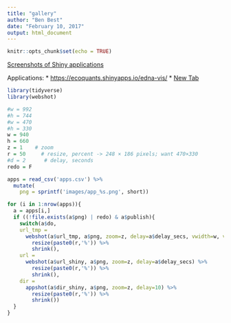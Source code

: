 ```yaml
---
title: "gallery"
author: "Ben Best"
date: "February 10, 2017"
output: html_document
---
```


```r
knitr::opts_chunk$set(echo = TRUE) 
```

[Screenshots of Shiny applications](https://github.com/wch/webshot#screenshots-of-shiny-applications)

Applications:
* [https://ecoquants.shinyapps.io/edna-vis/](https://ecoquants.shinyapps.io/edna-vis/)
* [New Tab](http://ohi-science.nceas.ucsb.edu/ohi-global)
```r
library(tidyverse)
library(webshot)

#w = 992
#h = 744
#w = 470
#h = 330
w = 940
h = 660
z = 1    # zoom
r = 50     # resize, percent -> 248 × 186 pixels; want 470×330
#d = 2      # delay, seconds
redo = F

apps = read_csv('apps.csv') %>%
  mutate(
    png = sprintf('images/app_%s.png', short))

for (i in 1:nrow(apps)){
  a = apps[i,]
  if ((!file.exists(a$png) | redo) & a$publish){
    switch(a$do,
    url_tmp = 
      webshot(a$url_tmp, a$png, zoom=z, delay=a$delay_secs, vwidth=w, vheight=h) %>%
        resize(paste0(r,'%')) %>%
        shrink(),
    url = 
      webshot(a$url_shiny, a$png, zoom=z, delay=a$delay_secs) %>%
        resize(paste0(r,'%')) %>%
        shrink(),
    dir = 
      appshot(a$dir_shiny, a$png, zoom=z, delay=10) %>%
        resize(paste0(r,'%')) %>%
        shrink())
  }
}
```


